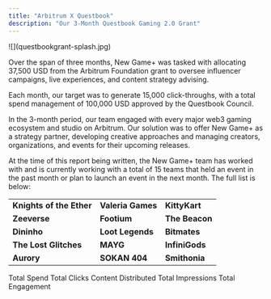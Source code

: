 ```yaml
---
title: "Arbitrum X Questbook"
description: "Our 3-Month Questbook Gaming 2.0 Grant"
---
```


<Frame as="div">
  ![](questbookgrant-splash.jpg)
</Frame>

Over the span of three months, New Game+ was tasked with allocating 37,500 USD from the Arbitrum Foundation grant to oversee influencer campaigns, live experiences, and content strategy advising. &#x20;

Each month, our target was to generate 15,000 click-throughs, with a total spend management of 100,000 USD approved by the Questbook Council.

In the 3-month period, our team engaged with every major web3 gaming ecosystem and studio on Arbitrum. Our solution was to offer New Game+ as a strategy partner, developing creative approaches and managing creators, organizations, and events for their upcoming releases.

At the time of this report being written, the New Game+ team has worked with and is currently working with a total of 15 teams that held an event in the past month or plan to launch an event in the next month. The full list is below:

|                          |                   |                |
| ------------------------ | ----------------- | -------------- |
| **Knights of the Ether** | **Valeria Games** | **KittyKart**  |
| **Zeeverse**             | **Footium**       | **The Beacon** |
| **Dininho**              | **Loot Legends**  | **Bitmates**   |
| **The Lost Glitches**    | **MAYG**          | **InfiniGods** |
| **Aurory**               | **SOKAN 404**     | **Smithonia**  |

<CardGroup cols={2}>
  <Card title="$275,000" icon="money-bill-transfer">
    Total Spend
  </Card>

  <Card title="99,000" icon="arrow-pointer">
    Total Clicks
  </Card>
</CardGroup>

<CardGroup cols={3}>
  <Card title="235" icon="video">
    Content Distributed
  </Card>

  <Card title="550,000" icon="eye">
    Total Impressions
  </Card>

  <Card title="65,000" icon="comment">
    Total Engagement
  </Card>
</CardGroup>